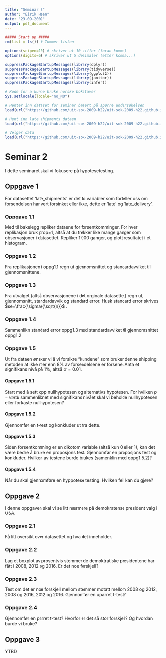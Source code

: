 ---
title: "Seminar 2"
author: "Eirik Heen"
date: "23-09-2002"
output: pdf_document
---

```{r setup, include=FALSE}
##### Start up #####
rm(list = ls()) # Tommer listen

options(scipen=10) # skriver ut 10 siffer (foran komma)
options(digits=5) # skriver ut 5 desimaler (etter komma...)

suppressPackageStartupMessages(library(dplyr))
suppressPackageStartupMessages(library(tidyverse))
suppressPackageStartupMessages(library(ggplot2))
suppressPackageStartupMessages(library(janitor))
suppressPackageStartupMessages(library(infer))

# Kode for a kunne bruke norske bokstaver
Sys.setlocale(locale="no_NO")

# Henter inn dataset for seminar basert på spørre undersøkelsen
load(url("https://github.com/uit-sok-2009-h22/uit-sok-2009-h22.github.io/blob/main/filer/spore_under.Rdata?raw=true") )

# Hent inn late shipments dataen
load(url("https://github.com/uit-sok-2009-h22/uit-sok-2009-h22.github.io/blob/main/filer/late_shipments.Rdata?raw=true"))

# Velger data
load(url("https://github.com/uit-sok-2009-h22/uit-sok-2009-h22.github.io/blob/main/filer/dem_county_pres_joined.Rdata?raw=true"))

```

# Seminar 2

I dette seminaret skal vi fokusere på hypotesetesting. 


## Oppgave 1

For datasettet 'late_shipments' er det to variabler som forteller oss om forsendelsen har vert forsinket eller ikke, dette er 'late' og 'late_delivery'.

### Oppgave 1.1
Med til bakelegg repliker dataene for forsentkomminger. For hver replikasjon bruk prop=1, altså at du trekker like mange ganger som observasjoner i datasettet. Repliker 1'000 ganger, og plott resultatet i et histogram. 

### Oppgave 1.2 
Fra replikasjonen i oppg1.1 regn ut gjennomsnittet og standardavviket til gjennomsnittene. 

### Oppgave 1.3
Fra utvalget (altså observasjonene i det orginale datasettet) regn ut, gjennomsnitt, standardavvik og standard error. Husk standard error skrives $se=\frac{\sigma}{\sqrt{n}}$ .

### Oppgave 1.4
Sammenlikn standard error oppg1.3 med standardavviket til gjennomsnittet oppg1.2

### Oppgave 1.5
Ut fra dataen ønsker vi å vi forsikre "kundene" som bruker denne shipping metoden at ikke mer enn 8% av forsendelsene er forsene.
Anta et signifikans nivå på 1%, altså $\alpha = 0.01$.

#### Oppgave 1.5.1
Start med å sett opp nullhypotesen og alternativs hypotesen. For hvilken $p-verdi$ sammenliknet med signifikans nivået skal vi beholde nullhypotesen eller forkaste nullhypotesen?

#### Oppgave 1.5.2
Gjennomfør en t-test og konkluder ut fra dette. 

#### Oppgave 1.5.3
Siden forsentkomming er en dikotom variable (altså kun 0 eller 1), kan det være bedre å bruke en proposjons test. Gjennomfør en proposjons test og konkluder. Hvilken av testene burde brukes (samenklin med oppg1.5.2)?

#### Oppgave 1.5.4
Når du skal gjennomføre en hyppotese testing. Hvilken feil kan du gjøre? 




## Oppgave 2
I denne oppgaven skal vi se litt nærmere på demokratense president valg i USA.

### Oppgave 2.1
Få litt oversikt over datasettet og hva det inneholder.

### Oppgave 2.2
Lag et boxplot av prosentvis stemmer de demoktratiske presidentene har fått i 2008, 2012 og 2016. Er det noe forskjell?

### Oppgave 2.3
Test om det er noe forskjell mellom stemmer motatt mellom 2008 og 2012, 2008 og 2016, 2012 og 2016. 
Gjennomfør en uparret t-test?

### Oppgave 2.4
Gjennomfør en parret t-test? Hvorfor er det så stor forskjell? Og hvordan burde vi bruke?


## Oppgave 3

YTBD


